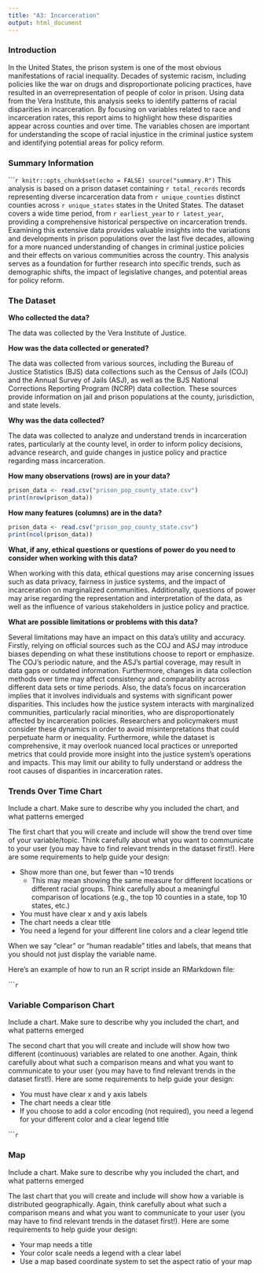 ```yaml
---
title: "A3: Incarceration"
output: html_document
---
```


### Introduction

In the United States, the prison system is one of the most obvious manifestations of racial inequality. Decades of systemic racism, including policies like the war on drugs and disproportionate policing practices, have resulted in an overrepresentation of people of color in prison. Using data from the Vera Institute, this analysis seeks to identify patterns of racial disparities in incarceration. By focusing on variables related to race and incarceration rates, this report aims to highlight how these disparities appear across counties and over time. The variables chosen are important for understanding the scope of racial injustice in the criminal justice system and identifying potential areas for policy reform.

### Summary Information

``````r
knitr::opts_chunk$set(echo = FALSE)
source("summary.R")
```
This analysis is based on a prison dataset containing `r total_records` records representing diverse incarceration data from `r unique_counties` distinct counties across `r unique_states` states in the United States. The dataset covers a wide time period, from `r earliest_year` to `r latest_year`, providing a comprehensive historical perspective on incarceration trends. Examining this extensive data provides valuable insights into the variations and developments in prison populations over the last five decades, allowing for a more nuanced understanding of changes in criminal justice policies and their effects on various communities across the country. This analysis serves as a foundation for further research into specific trends, such as demographic shifts, the impact of legislative changes, and potential areas for policy reform.

### The Dataset

**Who collected the data?  **

The data was collected by the Vera Institute of Justice.

**How was the data collected or generated?**

The data was collected from various sources, including the Bureau of Justice Statistics (BJS) data collections such as the Census of Jails (COJ) and the Annual Survey of Jails (ASJ), as well as the BJS National Corrections Reporting Program (NCRP) data collection. These sources provide information on jail and prison populations at the county, jurisdiction, and state levels.

**Why was the data collected?**

The data was collected to analyze and understand trends in incarceration rates, particularly at the county level, in order to inform policy decisions, advance research, and guide changes in justice policy and practice regarding mass incarceration.

**How many observations (rows) are in your data?**  
```r
prison_data <- read.csv("prison_pop_county_state.csv")
print(nrow(prison_data))
```

**How many features (columns) are in the data?**  
```r
prison_data <- read.csv("prison_pop_county_state.csv")
print(ncol(prison_data))
```

**What, if any, ethical questions or questions of power do you need to consider when working with this data? ** 

When working with this data, ethical questions may arise concerning issues such as data privacy, fairness in justice systems, and the impact of incarceration on marginalized communities. Additionally, questions of power may arise regarding the representation and interpretation of the data, as well as the influence of various stakeholders in justice policy and practice.

**What are possible limitations or problems with this data?** 

Several limitations may have an impact on this data's utility and accuracy. Firstly, relying on official sources such as the COJ and ASJ may introduce biases depending on what these institutions choose to report or emphasize. The COJ's periodic nature, and the ASJ's partial coverage, may result in data gaps or outdated information. Furthermore, changes in data collection methods over time may affect consistency and comparability across different data sets or time periods. Also, the data's focus on incarceration implies that it involves individuals and systems with significant power disparities. This includes how the justice system interacts with marginalized communities, particularly racial minorities, who are disproportionately affected by incarceration policies. Researchers and policymakers must consider these dynamics in order to avoid misinterpretations that could perpetuate harm or inequality. Furthermore, while the dataset is comprehensive, it may overlook nuanced local practices or unreported metrics that could provide more insight into the justice system's operations and impacts. This may limit our ability to fully understand or address the root causes of disparities in incarceration rates.


### Trends Over Time Chart

Include a chart. Make sure to describe why you included the chart, and what patterns emerged

The first chart that you will create and include will show the trend over time of your variable/topic. Think carefully about what you want to communicate to your user (you may have to find relevant trends in the dataset first!). Here are some requirements to help guide your design:

- Show more than one, but fewer than ~10 trends
  - This may mean showing the same measure for different locations or different racial groups. Think carefully about a meaningful comparison of locations (e.g., the top 10 counties in a state, top 10 states, etc.)
- You must have clear x and y axis labels
- The chart needs a clear title 
- You need a legend for your different line colors and a clear legend title

When we say "clear" or "human readable" titles and labels, that means that you should not just display the variable name.

Here's an example of how to run an R script inside an RMarkdown file:

``````r
```

### Variable Comparison Chart

Include a chart. Make sure to describe why you included the chart, and what patterns emerged

The second chart that you will create and include will show how two different (continuous) variables are related to one another. Again, think carefully about what such a comparison means and what you want to communicate to your user (you may have to find relevant trends in the dataset first!). Here are some requirements to help guide your design:

- You must have clear x and y axis labels
- The chart needs a clear title 
- If you choose to add a color encoding (not required), you need a legend for your different color and a clear legend title

``````r
```

### Map

Include a chart. Make sure to describe why you included the chart, and what patterns emerged

The last chart that you will create and include will show how a variable is distributed geographically. Again, think carefully about what such a comparison means and what you want to communicate to your user (you may have to find relevant trends in the dataset first!). Here are some requirements to help guide your design:

- Your map needs a title
- Your color scale needs a legend with a clear label
- Use a map based coordinate system to set the aspect ratio of your map

